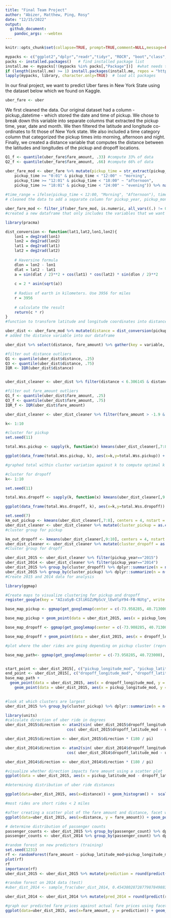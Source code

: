 ---
title: "Final Team Project" 
author: "Abizer, Matthew, Ping, Rosy"
date: "12/15/2022"
output: 
  github_document:
    pandoc_args: --webtex
---

```{r setup, include=FALSE}
knitr::opts_chunk$set(collapse=TRUE, prompt=TRUE,comment=NULL,message=FALSE, echo = FALSE, include=TRUE, fig.width = 9, fig.height = 4) #This code chunk ensures that there are no commands in output file.
```

```{r packageCheck, include=FALSE}
mypacks <- c("ggplot2","dplyr","readr","tidyr", "ROCR", "boot","class","randomForest","e1071", "stringr","partykit","rpart","plyr","pracma","leaflet", "maps", "rgdal", "rgeos","leaflet", "tree","doParallel","foreach", "ggmap","geosphere")  # what packages are needed?
packs <- installed.packages()   # find installed package list
install.me <- mypacks[!(mypacks %in% packs[,"Package"])]  #what needs to be installed?
if (length(install.me) >= 1) install.packages(install.me, repos = "http://cran.us.r-project.org")   # install (if needed)
lapply(mypacks, library, character.only=TRUE)  # load all packages
```
In our final project, we want to predict Uber fares in New York State using the dataset below which we found on Kaggle. 

```{r}
uber_fare <- uber
```

We first cleaned the data. Our original dataset had a column - pickup_datetime - which stored the date and time of pickup. We chose to break down this variable into separate columns that extracted the pickup time, year, date and month. We then filtered the latitude and longitude co-ordinates to fit those of New York state. We also included a time category column that categorized the pickup times into morning, afternoon and night. Finally, we created a distance variable that computes the distance between the latitudes and longitudes of the pickup and dropoff locations. 

```{r}
Q1_f <- quantile(uber_fare$fare_amount, .33) #compute 33% of data
Q2_f <- quantile(uber_fare$fare_amount, .66) #compute 66% of data
```

```{r}
uber_fare_mod <- uber_fare %>% mutate(pickup_time = str_extract(pickup_datetime,"[\\d]{1,2}:[\\d]{2}"), pickup_year = str_extract(pickup_datetime,"[\\d]{4}"), pickup_month_dash = str_extract(pickup_datetime, "-{1}[\\d]{2}-{1}"), pickup_month = str_extract(pickup_month_dash, "[\\d]{2}"), pickup_date_dash = str_extract(pickup_datetime, "-[\\d]{2}"), pickup_date = str_extract(pickup_date_dash, "[\\d]{2}"), pickup_longitude_mod = ifelse(pickup_longitude < -79.4554 | pickup_longitude > -71.4725, NA, pickup_longitude), pickup_latitude_mod = ifelse(pickup_latitude < 40.29400 | pickup_latitude > 45.00420, NA, pickup_latitude), dropoff_longitude_mod = ifelse(dropoff_longitude < -79.4554 | dropoff_longitude > -71.4725, NA, dropoff_longitude), dropoff_latitude_mod = ifelse(dropoff_latitude < 40.29400 | dropoff_latitude > 45.00420, NA, dropoff_latitude), time_category = case_when(
    pickup_time >= "0:01" & pickup_time < "12:00" ~ "morning",
    pickup_time >= "12:01" & pickup_time < "18:00" ~ "afternoon",
    pickup_time >= "18:01" & pickup_time < "24:00" ~ "evening")) %>% na.omit()
                                      
#time_range = ifelse(pickup_time < 12:00, "Morning", "Afternoon"), time_category = ifelse(pickup_time > 18:00, "Night", time_range ) ) %>% na.omit()
# cleaned the data to add a separate column for pickup_year, pickup_month, pickup_date. Filtered the latitude and longitude coordinates to include those of New York State. Added a time category column which separates the day into morning, evening and night
```

```{r}
uber_fare_mod <- filter_if(uber_fare_mod, is.numeric, all_vars((.) != 0)) %>% select(fare_amount, passenger_count, pickup_time, pickup_year, pickup_month, pickup_date, pickup_longitude_mod, pickup_latitude_mod, dropoff_longitude_mod, dropoff_latitude_mod, time_category)
#created a new dataframe that only includes the variables that we want in our project from the bigger dataframe

```

```{r}
library(pracma)

dist_conversion <- function(lat1,lat2,lon1,lon2){
    lon1 = deg2rad(lon1)
    lon2 = deg2rad(lon2)
    lat1 = deg2rad(lat1)
    lat2 = deg2rad(lat2)
      
    # Haversine formula
    dlon = lon2 - lon1
    dlat = lat2 - lat1
    a = sin(dlat / 2)**2 + cos(lat1) * cos(lat2) * sin(dlon / 2)**2
 
    c = 2 * asin(sqrt(a))
    
    # Radius of earth in kilometers. Use 3956 for miles
    r = 3956
      
    # calculate the result
    return(c * r)
}
#function to transform latitude and longitude coordinates into distances [https://www.geeksforgeeks.org/haversine-formula-to-find-distance-between-two-points-on-a-sphere/]
```

```{r}
uber_dist <- uber_fare_mod %>% mutate(distance = dist_conversion(pickup_latitude_mod,dropoff_latitude_mod, pickup_longitude_mod, dropoff_longitude_mod)) %>% filter(distance > 0, fare_amount>7.19)
# added the distance variable into our dataframe
```

```{r}
uber_dist %>% select(distance, fare_amount) %>% gather(key = variable, value = value, distance:fare_amount) %>% ggplot(aes(x = variable, y = value)) + geom_boxplot() + facet_wrap(~variable, scales="free")+ ggtitle("Boxplots of Distance & Fare_amount") # drew a boxplot of distances and fare amounts in boxplot

#filter out distance outliers
Q1 <- quantile(uber_dist$distance, .25)
Q3 <- quantile(uber_dist$distance, .75)
IQR <- IQR(uber_dist$distance)


uber_dist_cleaner <- uber_dist %>% filter(distance < 6.306145 & distance > -1.57)

#filter out fare_amount outliers
Q1_f <- quantile(uber_dist$fare_amount, .25)
Q3_f <- quantile(uber_dist$fare_amount, .75)
IQR_f <- IQR(uber_dist$fare_amount)

uber_dist_cleaner <- uber_dist_cleaner %>% filter(fare_amount > -1.9 & fare_amount < 26.9)
```

```{r eval = "FALSE"}
k<- 1:10

#cluster for pickup
set.seed(11)

total.Wss.pickup <- sapply(k, function(x) kmeans(uber_dist_cleaner[,7:8], centers=x, nstart=20)$tot.withinss)

ggplot(data_frame(total.Wss.pickup, k), aes(x=k,y=total.Wss.pickup)) + geom_point() + geom_line() + scale_x_continuous(breaks=1:10)

#graphed total within cluster variation against k to compute optimal k
```
```{r}
#cluster for dropoff
k<- 1:10

set.seed(11)

total.Wss.dropoff <- sapply(k, function(x) kmeans(uber_dist_cleaner[,9:10], centers=x, nstart=20)$tot.withinss)

ggplot(data_frame(total.Wss.dropoff, k), aes(x=k,y=total.Wss.dropoff)) + geom_point() + geom_line() + scale_x_continuous(breaks=1:10)
```

```{r}
set.seed(7)
km_out_pickup <- kmeans(uber_dist_cleaner[,7:8], centers = 4, nstart = 20) #ran the k-means model to create 4 clusters of data using 20 random starting points
uber_dist_cleaner <- uber_dist_cleaner %>% mutate(cluster_pickup = as.character(km_out_pickup$cluster))
#cluster group for pickup

km_out_dropoff <- kmeans(uber_dist_cleaner[,9:10], centers = 4, nstart = 20) #ran the k-means model to create 4 clusters of data using 20 random starting points
uber_dist_cleaner <- uber_dist_cleaner %>% mutate(cluster_dropoff = as.character(km_out_dropoff$cluster))
#Cluster group for dropff
```



```{r}
uber_dist_2015 <- uber_dist_cleaner %>% filter(pickup_year=="2015")
uber_dist_2014 <- uber_dist_cleaner %>% filter(pickup_year=="2014")
uber_dist_2015 %>% group_by(cluster_dropoff) %>% dplyr::summarize(n = n()) #summary results of number of data points in each cluster
uber_dist_2015 %>% group_by(cluster_pickup) %>% dplyr::summarize(n = n())
#Create 2015 and 2014 data for analysis
```


```{r}
library(ggmap)

#Create maps to visualize clustering for pickup and dropoff
register_google(key = "AIzaSyB-C3liKGZzMpScV_lEwVlpY94-FB-NUtg", write = TRUE)

base_map_pickup <- ggmap(get_googlemap(center = c(-73.958285, 40.713000), zoom = 10))

base_map_pickup + geom_point(data = uber_dist_2015, aes(x = pickup_longitude_mod, y = pickup_latitude_mod, color=cluster_pickup),size = 1) 

base_map_dropoff <- ggmap(get_googlemap(center = c(-73.908285, 40.713000), zoom = 10))

base_map_dropoff + geom_point(data = uber_dist_2015, aes(x = dropoff_longitude_mod, y = dropoff_latitude_mod, color = cluster_dropoff), size = 1)
```
```{r}
#plot where the uber rides are going depending on pickup cluster (represented by black)

base_map_path<- ggmap(get_googlemap(center = c(-73.958285, 40.723000), zoom = 10))


start_point <- uber_dist_2015[, c("pickup_longitude_mod", "pickup_latitude_mod")]
end_point <- uber_dist_2015[, c("dropoff_longitude_mod", "dropoff_latitude_mod")]
base_map_path + 
  geom_point(data = uber_dist_2015, aes(x = dropoff_longitude_mod, y = dropoff_latitude_mod, color= cluster_dropoff), size = 2, alpha = 1) +
    geom_point(data = uber_dist_2015, aes(x = pickup_longitude_mod, y = pickup_latitude_mod), size = 1, alpha = 0.5) + facet_wrap(~cluster_pickup)
  
```
```{r}
#look at which clusters are largest
uber_dist_2015 %>% group_by(cluster_pickup) %>% dplyr::summarize(n = n())

```
```{r}
library(units)
#calculate direction of uber ride in degrees
uber_dist_2015$direction <- atan2(sin( uber_dist_2015$dropoff_longitude_mod - uber_dist_2015$pickup_longitude_mod), 
                           cos( uber_dist_2015$dropoff_latitude_mod - uber_dist_2015$pickup_latitude_mod ))

uber_dist_2015$direction <- uber_dist_2015$direction * (180 / pi)

uber_dist_2014$direction <- atan2(sin( uber_dist_2014$dropoff_longitude_mod - uber_dist_2014$pickup_longitude_mod), 
                           cos( uber_dist_2014$dropoff_latitude_mod - uber_dist_2014$pickup_latitude_mod ))

uber_dist_2014$direction <- uber_dist_2014$direction * (180 / pi)
```

```{r}
#visualize whether direction impacts fare amount using a scatter plot
ggplot(data = uber_dist_2015, aes(x = pickup_latitude_mod - dropoff_latitude_mod, y = pickup_longitude_mod - dropoff_longitude_mod)) + geom_point(aes(color=fare_amount)) +  scale_color_continuous() + labs(x="Delta Latitude", y="Delta Longitude") + geom_smooth(method="lm", color="red")

```

```{r}
#determining distribution of uber ride distances

ggplot(data=uber_dist_2015, aes(x=distance)) + geom_histogram() +  scale_x_continuous()

#most rides are short rides < 2 miles
```
```{r}
#after creating a scatter plot of the fare amount and distance, facet wrapped based on time category, we can see that there is a linear relationship between those 2 variables. The horizontal lines on the scatter plot may represent fixed prices for specific locations in New York. 
ggplot(data=uber_dist_2015, aes(x=distance, y = fare_amount)) + geom_point() + facet_wrap(~time_category) + geom_smooth(method = "lm")

```
```{r}
# determine distribution of passenger counts
passenger_counts <- uber_dist_2015 %>% group_by(passenger_count) %>% dplyr::summarize(n = n())
passenger_counts <- uber_dist_2014 %>% group_by(passenger_count) %>% dplyr::summarize(n = n())
```

```{r}
#random forest on new predictors (training)
set.seed(1231)
rf <- randomForest(fare_amount ~ pickup_latitude_mod+pickup_longitude_mod+ dropoff_latitude_mod+ dropoff_longitude_mod+ pickup_time+distance+direction, data=uber_dist_2015, ntree = 250, mtry=7)
plot(rf)
rf
importance(rf)
uber_dist_2015 <- uber_dist_2015 %>% mutate(prediction = round(predict(rf, type = "response"),0)) 
```
```{r}
#random forest on 2014 data (test)
#uber_dist_2014 <- sample_frac(uber_dist_2014, 0.45438028728779878498836086981207) # run this line of code once so 2014 and 2015 data sets are the same size, then delete it

uber_dist_2014 <- uber_dist_2014 %>% mutate(pred_2014 = round(predict(rf, type = "response"),0))
```

```{r}
#graph our predicted fare prices against actual fare prices using facet wrap for time categories
ggplot(data=uber_dist_2015, aes(x=fare_amount, y = prediction)) + geom_point() + facet_wrap(~time_category) + geom_smooth(method = "lm")

```




